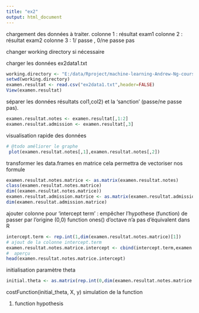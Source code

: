 ```yaml
---
title: "ex2"
output: html_document
---
```


chargement des données à traiter.
colonne 1 : résultat exam1
colonne 2 : résultat exam2
colonne 3 : 1/ passe , 0/ne passe pas

changer working directory si nécessaire

charger les données ex2data1.txt

```r
working.directory <- "E:/data/Rproject/machine-learning-Andrew-Ng-coursera"
setwd(working.directory)
examen.resultat <- read.csv("ex2data1.txt",header=FALSE)
View(examen.resultat)
```


séparer les données résultats col1,col2) et la 'sanction' (passe/ne passe pas).

```r
examen.resultat.notes <- examen.resultat[,1:2]
examen.resultat.admission <- examen.resultat[,3]
```

visualisation rapide des données
```r
# @todo améliorer le graphe 
 plot(examen.resultat.notes[,1],examen.resultat.notes[,2])
```

transformer les data.frames en matrice
cela permettra de vectoriser nos formule

```r
examen.resultat.notes.matrice <- as.matrix(examen.resultat.notes)
class(examen.resultat.notes.matrice)
dim((examen.resultat.notes.matrice))
examen.resultat.admission.matrice <- as.matrix(examen.resultat.admission)
dim(examen.resultat.admission.matrice)
```

ajouter colonne pour 'intercept term' : empêcher l'hypothese (function) de passer par l'origine (0,0)
function ones() d'octave n'a pas d'équivalent dans R

```r
intercept.term <- rep.int(1,dim(examen.resultat.notes.matrice)[1])
# ajout de la colonne intercept.term 
examen.resultat.notes.matrice.intercept <- cbind(intercept.term,examen.resultat.notes.matrice)
#  aperçu
head(examen.resultat.notes.matrice.intercept)
```

initialisation paramètre theta

```r
initial.theta <- as.matrix(rep.int(0,dim(examen.resultat.notes.matrice.intercept)[2]))
```


costFunction(initial_theta, X, y)
simulation de la function

1. function hypothesis




